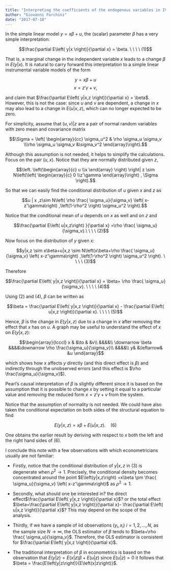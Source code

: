 ```yaml
---
title: "Interpreting the coefficients of the endogenous variables in IV models"
author: "Giovanni Forchini"
date: "2017-07-18"
---
```


In the simple linear model $y=x \beta +u$, the (scalar) parameter $\beta$ has a very simple interpretation:

$$\frac{\partial E\left( y|x \right)}{\partial x} = \beta. \ \ \ \ (1)$$

That is, a marginal change in the independent variable $x$ leads to a change $\beta$ in $E\left( y|x \right)$. It is natural to carry forward this interpretation to a simple linear instrumental variable models of the form

$$y=x\beta+u$$
$$x=z'\gamma+v,$$

and claim that $\frac{\partial E\left( y|x,z \right)}{\partial x} = \beta$. However, this is not the case: since $u$ and $v$ are dependent, a change in $x$ may also lead to a change in $E\left(u|x,z \right)$, which can no longer expected to be zero.

For simplicity, assume that $\left( u , v\right)|z$ are a pair of normal random variables with zero mean and covariance matrix

$$\Sigma = \left( \begin{array}{cc}
\sigma_u^2 & \rho \sigma_u \sigma_v \\\rho \sigma_u \sigma_v &\sigma_v^2
\end{array}\right).$$

Although this assumption is not needed, it helps to simplify the calculations. Focus on the pair $\left( u,x\right)$. Notice that they are normally distributed given $z$,

$$\left. \left(\begin{array}{c}
u \\x
\end{array} \right) \right| z \sim N\left(\left( \begin{array}{c} 0 \\z'\gamma \end{array}\right) , \Sigma \right).$$

So that we can easily find the conditional distribution of $u$ given $x$ and $z$ as

$$u | x ,z\sim N\left( \rho \frac{ \sigma_u}{\sigma_v} \left( x-z'\gamma\right) ,\left(1-\rho^2 \right) \sigma_u^2 \right).$$

Notice that the conditional mean of $u$ depends on $x$ as well and on $z$ and

$$\frac{\partial E\left( u|x,z\right) }{\partial x} =\rho \frac{ \sigma_u}{\sigma_v}.\ \ \ \ (2)$$

Now focus on the distribution of $y$ given $x$:

$$y|x,z \sim x\beta+u|x,z \sim N\left(x\beta+\rho \frac{ \sigma_u}{\sigma_v} \left( x-z'\gamma\right) ,\left(1-\rho^2 \right) \sigma_u^2 \right). \ \ \ \ (3)$$

Therefore

$$\frac{\partial E\left( y|x,z \right)}{\partial x} = \beta+ \rho \frac{ \sigma_u}{\sigma_v}. \ \ \ \ (4)$$

Using (2) and (4), $\beta$ can be written as

$$\beta = \frac{\partial E\left( y|x,z \right)}{\partial x} - \frac{\partial E\left( u|x,z \right)}{\partial x}. \ \ \ \ (5)$$

Hence, $\beta$ is the change in $E\left( y|x,z \right)$ due to a change in $x$ after removing the effect that $x$ has on $u$. A graph may be useful to understand the effect of $x$ on $E\left( y|x,z \right)$:

$$\begin{array}{lcccl}
x & &\to & &v\\
&&&&\\
\downarrow \beta &&&&\downarrow \rho \frac{\sigma_u}{\sigma_v}\\
&&&&\\
y& &\leftarrow& &u
\end{array}$$

which shows how $x$ affects $y$ directly (and this direct effect is $\beta$) and indirectly through the unobserved errors (and this effect is $\rho \frac{\sigma_u}{\sigma_v}$).

Pearl's causal interpretation of $\beta$ is slightly different since it is based on the assumption that it is possible to change $x$ by setting it equal to a particular value and removing the reduced form $x=z'\gamma+v$ from the system.

Notice that the assumption of normality is not needed. We could have also taken the conditional expectation on both sides of the structural equation to find

$$E\left( y|x,z\right) = x\beta+E\left( u|x,z \right).\ \ \ \ (6)$$

One obtains the earlier result by deriving with respect to $x$ both the left and the right hand sides of (6).

I conclude this note with a few observations with which econometricians usually are not familiar:

- Firstly, notice that the conditional distribution of $y|x,z$ in (3) is degenerate when $\rho^2 \to 1$. Precisely, the conditional density becomes concentrated around the point $E\left(y|x,z\right) =x\beta \pm \frac{ \sigma_u}{\sigma_v} \left( x-z'\gamma\right)$ as $\rho^2 \to 1$.

- Secondly, what should one be interested in? the direct effect$\frac{\partial E\left( y|x,z \right)}{\partial x}$? or the total effect $\beta=\frac{\partial E\left( y|x,z \right)}{\partial x}- \frac{\partial E\left( u|x,z \right)}{\partial x}$? This may depend on the scope of the analysis.

- Thirdly, if we have a sample of iid observations $(y_i,x_i)$ $i=1,2,...,N$, as the sample size $N \to \infty$, the OLS estimator of $\beta$ tends to $\beta+\rho \frac{ \sigma_u}{\sigma_v}$. Therefore, the OLS estimator is consistent for $\frac{\partial E\left( y|x,z \right)}{\partial x}$.

- The traditional interpretation of $\beta$ in econometrics is based on the observation that $E\left(y|z\right)=E\left(x|z\right) \beta+E\left(u|z\right)$ since $E\left(u|z\right)=0$ it follows that $\beta = \frac{E\left(y|z\right)}{E\left(x|z\right)}$.